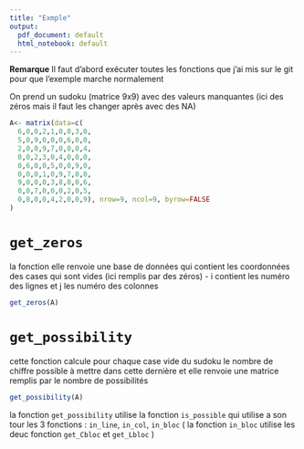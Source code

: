 ---
title: "Exmple"
output:
  pdf_document: default
  html_notebook: default
---

**Remarque** Il faut d'abord exécuter toutes les fonctions que j'ai mis sur le git pour que l'exemple marche normalement

On prend un sudoku (matrice 9x9) avec des valeurs manquantes (ici des zéros mais il faut les changer après avec des NA)

```{r}
A<- matrix(data=c(
  6,0,0,2,1,0,0,3,0,
  5,0,9,0,0,0,6,0,0,
  2,0,0,9,7,0,0,0,4,
  0,0,2,3,0,4,0,0,0,
  0,6,0,0,5,0,0,9,0,
  0,0,0,1,0,9,7,0,0,
  9,0,0,0,3,8,0,0,6,
  0,0,7,0,0,0,2,0,5,
  0,8,0,0,4,2,0,0,9), nrow=9, ncol=9, byrow=FALSE
)
```

# `get_zeros`

la fonction elle renvoie une base de données qui contient les coordonnées des cases qui sont vides (ici remplis par des zéros) - i contient les numéro des lignes et j les numéro des colonnes

```{r}
get_zeros(A)

```

# `get_possibility`

cette fonction calcule pour chaque case vide du sudoku le nombre de chiffre possible à mettre dans cette dernière et elle renvoie une matrice remplis par le nombre de possibilités

```{r}
get_possibility(A)

```

la fonction `get_possibility` utilise la fonction `is_possible` qui utilise a son tour les 3 fonctions : `in_line`, `in_col`, `in_bloc` ( la fonction `in_bloc` utilise les deuc fonction `get_Cbloc` et `get_Lbloc` )
